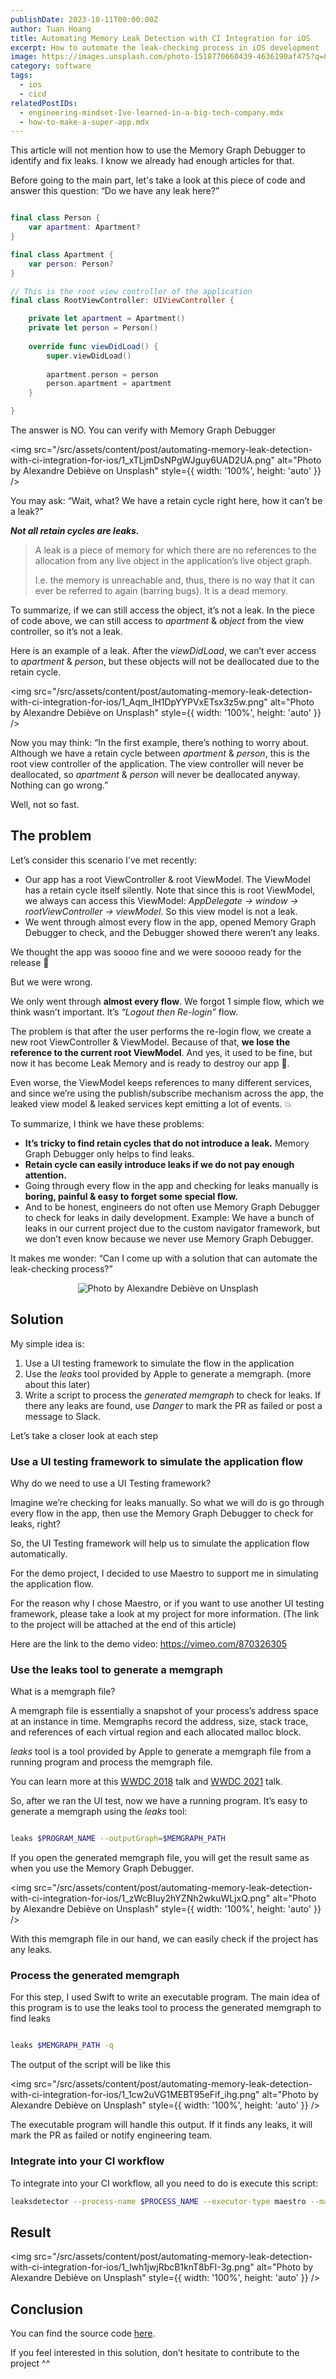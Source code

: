 ```yaml
---
publishDate: 2023-10-11T00:00:00Z
author: Tuan Hoang
title: Automating Memory Leak Detection with CI Integration for iOS
excerpt: How to automate the leak-checking process in iOS development
image: https://images.unsplash.com/photo-1518770660439-4636190af475?q=80&w=2070&auto=format&fit=crop&ixlib=rb-4.0.3&ixid=M3wxMjA3fDB8MHxwaG90by1wYWdlfHx8fGVufDB8fHx8fA%3D%3D
category: software
tags:
  - ios
  - cicd
relatedPostIDs: 
  - engineering-mindset-Ive-learned-in-a-big-tech-company.mdx
  - how-to-make-a-super-app.mdx
---
```


This article will not mention how to use the Memory Graph Debugger to identify and fix leaks. I know we already had enough articles for that.

Before going to the main part, let's take a look at this piece of code and answer this question: “Do we have any leak here?”

```swift

final class Person {
    var apartment: Apartment?
}

final class Apartment {
    var person: Person?
}

// This is the root view controller of the application
final class RootViewController: UIViewController {

    private let apartment = Apartment()
    private let person = Person()
    
    override func viewDidLoad() {
        super.viewDidLoad()
        
        apartment.person = person
        person.apartment = apartment
    }

}

```

The answer is NO. You can verify with Memory Graph Debugger

<img src="/src/assets/content/post/automating-memory-leak-detection-with-ci-integration-for-ios/1_xTLjmDsNPgWJguy6UAD2UA.png" alt="Photo by Alexandre Debiève on Unsplash" style={{ width: '100%', height: 'auto' }} />

You may ask: “Wait, what? We have a retain cycle right here, how it can’t be a leak?”

***Not all retain cycles are leaks.***

> A leak is a piece of memory for which there are no references to the allocation from any live object in the application’s live object graph.
> 
> I.e. the memory is unreachable and, thus, there is no way that it can ever be referred to again (barring bugs). It is a dead memory.

To summarize, if we can still access the object, it’s not a leak. In the piece of code above, we can still access to *apartment* & *object* from the view controller, so it’s not a leak.

Here is an example of a leak. After the *viewDidLoad*, we can’t ever access to *apartment* & *person*, but these objects will not be deallocated due to the retain cycle.

<img src="/src/assets/content/post/automating-memory-leak-detection-with-ci-integration-for-ios/1_Aqm_lH1DpYYPVxETsx3z5w.png" alt="Photo by Alexandre Debiève on Unsplash" style={{ width: '100%', height: 'auto' }} />

Now you may think: “In the first example, there’s nothing to worry about. Although we have a retain cycle between *apartment* & *person*, this is the root view controller of the application. The view controller will never be deallocated, so *apartment* & *person* will never be deallocated anyway. Nothing can go wrong.”

Well, not so fast.

## The problem

Let’s consider this scenario I’ve met recently:

- Our app has a root ViewController & root ViewModel. The ViewModel has a retain cycle itself silently.
Note that since this is root ViewModel, we always can access this ViewModel: *AppDelegate -> window -> rootViewController -> viewModel*.
So this view model is not a leak.
- We went through almost every flow in the app, opened Memory Graph Debugger to check, and the Debugger showed there weren’t any leaks.

We thought the app was soooo fine and we were sooooo ready for the release 🚀

But we were wrong.

We only went through **almost every flow**. We forgot 1 simple flow, which we think wasn’t important. It’s *“Logout then Re-login”* flow.

The problem is that after the user performs the re-login flow, we create a new root ViewController & ViewModel. Because of that, **we lose the reference to the current root ViewModel**. And yes, it used to be fine, but now it has become Leak Memory and is ready to destroy our app 🤧.

Even worse, the ViewModel keeps references to many different services, and since we’re using the publish/subscribe mechanism across the app, the leaked view model & leaked services kept emitting a lot of events. 💥

To summarize, I think we have these problems:

- **It’s tricky to find retain cycles that do not introduce a leak.** Memory Graph Debugger only helps to find leaks.
- **Retain cycle can easily introduce leaks if we do not pay enough attention.**
- Going through every flow in the app and checking for leaks manually is **boring, painful & easy to forget some special flow.**
- And to be honest, engineers do not often use Memory Graph Debugger to check for leaks in daily development.
Example: We have a bunch of leaks in our current project due to the custom navigator framework, but we don’t even know because we never use Memory Graph Debugger.

It makes me wonder: “Can I come up with a solution that can automate the leak-checking process?”

<p align="center">
  <img src="/src/assets/content/post/automating-memory-leak-detection-with-ci-integration-for-ios/1_I3Lh7AzoZH83WUM9wbJAbA.png" alt="Photo by Alexandre Debiève on Unsplash" style={{ width: '50%', height: 'auto' }} />
</p>

## Solution

My simple idea is:

1. Use a UI testing framework to simulate the flow in the application
2. Use the *leaks* tool provided by Apple to generate a memgraph. (more about this later)
3. Write a script to process the *generated memgraph* to check for leaks. If there any leaks are found, use *Danger* to mark the PR as failed or post a message to Slack.

Let’s take a closer look at each step

### Use a UI testing framework to simulate the application flow

Why do we need to use a UI Testing framework?

Imagine we’re checking for leaks manually. So what we will do is go through every flow in the app, then use the Memory Graph Debugger to check for leaks, right?

So, the UI Testing framework will help us to simulate the application flow automatically.

For the demo project, I decided to use Maestro to support me in simulating the application flow.

For the reason why I chose Maestro, or if you want to use another UI testing framework, please take a look at my project for more information. (The link to the project will be attached at the end of this article)

Here are the link to the demo video: https://vimeo.com/870326305

### Use the leaks tool to generate a memgraph

What is a memgraph file?

A memgraph file is essentially a snapshot of your process’s address space at an instance in time. Memgraphs record the address, size, stack trace, and references of each virtual region and each allocated malloc block.

*leaks* tool is a tool provided by Apple to generate a memgraph file from a running program and process the memgraph file.

You can learn more at this [WWDC 2018](https://developer.apple.com/videos/play/wwdc2018/416/) talk and [WWDC 2021](https://developer.apple.com/videos/play/wwdc2021/10180/) talk.

So, after we ran the UI test, now we have a running program. It’s easy to generate a memgraph using the *leaks* tool:

```bash

leaks $PROGRAM_NAME --outputGraph=$MEMGRAPH_PATH

```

If you open the generated memgraph file, you will get the result same as when you use the Memory Graph Debugger.

<img src="/src/assets/content/post/automating-memory-leak-detection-with-ci-integration-for-ios/1_zWcBIuy2hYZNh2wkuWLjxQ.png" alt="Photo by Alexandre Debiève on Unsplash" style={{ width: '100%', height: 'auto' }} />

With this memgraph file in our hand, we can easily check if the project has any leaks.

### Process the generated memgraph

For this step, I used Swift to write an executable program. The main idea of this program is to use the leaks tool to process the generated memgraph to find leaks

```bash

leaks $MEMGRAPH_PATH -q

```

The output of the script will be like this

<img src="/src/assets/content/post/automating-memory-leak-detection-with-ci-integration-for-ios/1_1cw2uVG1MEBT95eFif_ihg.png" alt="Photo by Alexandre Debiève on Unsplash" style={{ width: '100%', height: 'auto' }} />

The executable program will handle this output. If it finds any leaks, it will mark the PR as failed or notify engineering team.

### Integrate into your CI workflow

To integrate into your CI workflow, all you need to do is execute this script:

```bash
leaksdetector --process-name $PROCESS_NAME --executor-type maestro --maestro-flow-path ./maestro/leaksCheckFlow.yaml -d $DANGER_PATH
```

## Result

<img src="/src/assets/content/post/automating-memory-leak-detection-with-ci-integration-for-ios/1_lwh1jwjRbcB1knT8bFI-3g.png" alt="Photo by Alexandre Debiève on Unsplash" style={{ width: '100%', height: 'auto' }} />

## Conclusion

You can find the source code [here](https://github.com/hoangatuan/MemoryLeaksCheck).

If you feel interested in this solution, don’t hesitate to contribute to the project ^^